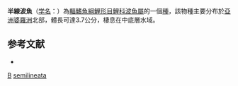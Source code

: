 {{Speciesbox 
| taxon = Rasbora semilineata
| status = NE
| status_system = IUCN3.1
| authority = [[Weber|Weber]] & [[de_Beaufort|de Beaufort]], 1916
| synonyms = 
}}
'''半線波魚'''（[[学名|学名]]：{{lang|la|'''''Rasbora semilineata'''''}}）為[[輻鰭魚綱|輻鰭魚綱]][[鯉形目|鯉形目]][[鯉科|鯉科]][[波魚屬|波魚屬]]的一個[[種|種]]，該物種主要分布於[[亞洲|亞洲]][[婆羅洲|婆羅洲]]北部，體長可達3.7公分，棲息在中底層水域。

==参考文献==
*{{FishBase_species|genus=Rasbora|species=semilineata|year=2011|month=12}}

{{Taxonbar}}

[[Category:1916年描述的鱼类|B]]
[[Category:波魚屬|semilineata]]
